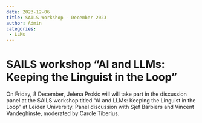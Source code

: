 ```yaml
---
date: 2023-12-06
title: SAILS Workshop - December 2023
author: Admin
categories:
 - LLMs
---
```

# SAILS workshop "AI and LLMs: Keeping the Linguist in the Loop" 

On Friday, 8 December, Jelena Prokic will will take part in the discussion panel at the SAILS workshop titled "AI and LLMs: Keeping the Linguist in the Loop" at Leiden University. Panel discussion with Sjef Barbiers and Vincent Vandeghinste, moderated by Carole Tiberius. 
